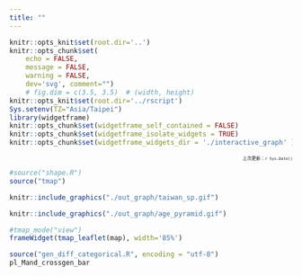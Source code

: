 ```yaml
---
title: ""
---
```


```r
knitr::opts_knit$set(root.dir='..')
knitr::opts_chunk$set(
	echo = FALSE,
	message = FALSE,
	warning = FALSE,
	dev='svg', comment="")
	# fig.dim = c(3.5, 3.5)  # (width, height)
knitr::opts_knit$set(root.dir='../rscript')
Sys.setenv(TZ="Asia/Taipei")
library(widgetframe)
knitr::opts_chunk$set(widgetframe_self_contained = FALSE) 
knitr::opts_chunk$set(widgetframe_isolate_widgets = TRUE) 
knitr::opts_chunk$set(widgetframe_widgets_dir = './interactive_graph' )
```

<div style="text-align: right">
<p style="font-size:8px">
上次更新：`r Sys.Date()`
</p>
</div>

```r
#source("shape.R")
source("tmap")
```

```r
knitr::include_graphics("./out_graph/taiwan_sp.gif")
```


```r
knitr::include_graphics("./out_graph/age_pyramid.gif")
```


```r
#tmap_mode("view")
frameWidget(tmap_leaflet(map), width='85%')
```

```r
source("gen_diff_categorical.R", encoding = "utf-8")
pl_Mand_crossgen_bar
```

  
  
<br><br><br><br><br><br>
